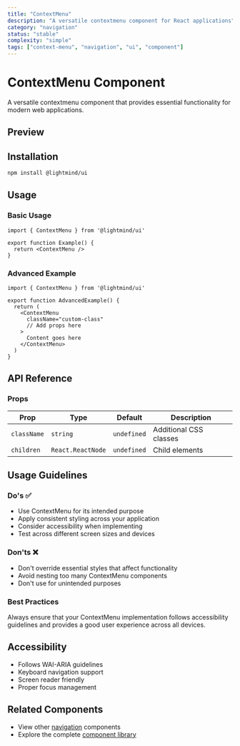 ```yaml
---
title: "ContextMenu"
description: "A versatile contextmenu component for React applications"
category: "navigation"
status: "stable"
complexity: "simple"
tags: ["context-menu", "navigation", "ui", "component"]
---
```



# ContextMenu Component

A versatile contextmenu component that provides essential functionality for modern web applications.

## Preview

<div className="space-y-6">
  <ContextMenuDemo />
</div>

## Installation

```bash
npm install @lightmind/ui
```

## Usage

### Basic Usage

```tsx
import { ContextMenu } from '@lightmind/ui'

export function Example() {
  return <ContextMenu />
}
```

### Advanced Example

```tsx
import { ContextMenu } from '@lightmind/ui'

export function AdvancedExample() {
  return (
    <ContextMenu
      className="custom-class"
      // Add props here
    >
      Content goes here
    </ContextMenu>
  )
}
```

## API Reference

### Props

| Prop | Type | Default | Description |
|------|------|---------|-------------|
| `className` | `string` | `undefined` | Additional CSS classes |
| `children` | `React.ReactNode` | `undefined` | Child elements |

## Usage Guidelines

### Do's ✅

- Use ContextMenu for its intended purpose
- Apply consistent styling across your application
- Consider accessibility when implementing
- Test across different screen sizes and devices

### Don'ts ❌

- Don't override essential styles that affect functionality
- Avoid nesting too many ContextMenu components
- Don't use for unintended purposes

### Best Practices

Always ensure that your ContextMenu implementation follows accessibility guidelines and provides a good user experience across all devices.

## Accessibility

- Follows WAI-ARIA guidelines
- Keyboard navigation support
- Screen reader friendly
- Proper focus management

## Related Components

- View other [navigation](/category/navigation) components
- Explore the complete [component library](/search)
